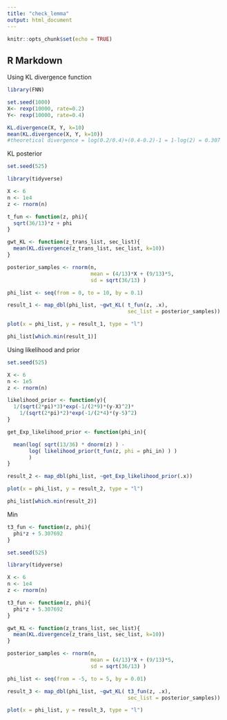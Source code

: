 ```yaml
---
title: "check_lemma"
output: html_document
---
```


```r
knitr::opts_chunk$set(echo = TRUE)
```

## R Markdown

Using KL divergence function
```r
library(FNN)

set.seed(1000)
X<- rexp(10000, rate=0.2)
Y<- rexp(10000, rate=0.4)

KL.divergence(X, Y, k=10)
mean(KL.divergence(X, Y, k=10))
#theoretical divergence = log(0.2/0.4)+(0.4-0.2)-1 = 1-log(2) = 0.307
```
KL posterior
```r
set.seed(525)

library(tidyverse)

X <- 6
n <- 1e4
z <- rnorm(n)

t_fun <- function(z, phi){
  sqrt(36/13)*z + phi
}

gwt_KL <- function(z_trans_list, sec_list){
  mean(KL.divergence(z_trans_list, sec_list, k=10))
}

posterior_samples <- rnorm(n,
                           mean = (4/13)*X + (9/13)*5,
                           sd = sqrt(36/13) )

phi_list <- seq(from = 0, to = 10, by = 0.1)

result_1 <- map_dbl(phi_list, ~gwt_KL( t_fun(z, .x),
                                       sec_list = posterior_samples))
```

```r
plot(x = phi_list, y = result_1, type = "l")
```
```r
phi_list[which.min(result_1)]
```

Using likelihood and prior
```r
set.seed(525)

X <- 6
n <- 1e5
z <- rnorm(n)
```

```r
likelihood_prior <- function(y){
  1/(sqrt(2*pi)*3)*exp(-1/(2*9)*(y-X)^2)*
    1/(sqrt(2*pi)*2)*exp(-1/(2*4)*(y-5)^2)
}
```

```r
get_Exp_likelihood_prior <- function(phi_in){

  mean(log( sqrt(13/36) * dnorm(z) ) -
       log( likelihood_prior(t_fun(z, phi = phi_in) ) )
       )
}
```

```r
result_2 <- map_dbl(phi_list, ~get_Exp_likelihood_prior(.x))
```

```r
plot(x = phi_list, y = result_2, type = "l")
```

```r
phi_list[which.min(result_2)]
```


Min 
```r
t3_fun <- function(z, phi){
  phi*z + 5.307692
}
```

```r
set.seed(525)

library(tidyverse)

X <- 6
n <- 1e4
z <- rnorm(n)

t3_fun <- function(z, phi){
  phi*z + 5.307692
}

gwt_KL <- function(z_trans_list, sec_list){
  mean(KL.divergence(z_trans_list, sec_list, k=10))
}

posterior_samples <- rnorm(n,
                           mean = (4/13)*X + (9/13)*5,
                           sd = sqrt(36/13) )

phi_list <- seq(from = -5, to = 5, by = 0.01)

result_3 <- map_dbl(phi_list, ~gwt_KL( t3_fun(z, .x),
                                       sec_list = posterior_samples))
```


```r
plot(x = phi_list, y = result_3, type = "l")
```





















